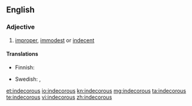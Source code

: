 ==English==

===Adjective===
{{en-adj}}

# [[improper]], [[immodest]] or [[indecent]]

====Translations====
{{trans-top|improper}}
* Finnish: {{t|fi|sopimaton}}
{{trans-mid}}
* Swedish: {{t|sv|opassande}}, {{t|sv|otillbörlig}}
{{trans-bottom}}

[[et:indecorous]]
[[io:indecorous]]
[[kn:indecorous]]
[[mg:indecorous]]
[[ta:indecorous]]
[[te:indecorous]]
[[vi:indecorous]]
[[zh:indecorous]]